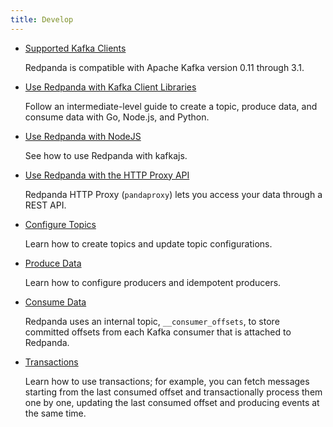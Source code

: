 ```yaml
---
title: Develop
---
```


<head>
    <meta name="title" content="Develop | Redpanda Docs"/>
    <meta name="description" content="Develop doc topics."/>
</head>

- [Supported Kafka Clients](../develop/kafka-clients)

    Redpanda is compatible with Apache Kafka version 0.11 through 3.1. 

- [Use Redpanda with Kafka Client Libraries](../develop/code-examples)

    Follow an intermediate-level guide to create a topic, produce data, and consume data with Go, Node.js, and Python.

- [Use Redpanda with NodeJS](../develop/guide-nodejs)

    See how to use Redpanda with kafkajs.

- [Use Redpanda with the HTTP Proxy API](../develop/http-proxy)

    Redpanda HTTP Proxy (`pandaproxy`) lets you access your data through a REST API. 

- [Configure Topics](../develop/config-topics)

    Learn how to create topics and update topic configurations.

- [Produce Data](../develop/produce-data)

    Learn how to configure producers and idempotent producers.

- [Consume Data](../develop/consume-data/)
      
    Redpanda uses an internal topic, `__consumer_offsets`, to store committed offsets from each Kafka consumer that is attached to Redpanda. 

- [Transactions](../develop/transactions)

    Learn how to use transactions; for example, you can fetch messages starting from the last consumed offset and transactionally process them one by one, updating the last consumed offset and producing events at the same time.